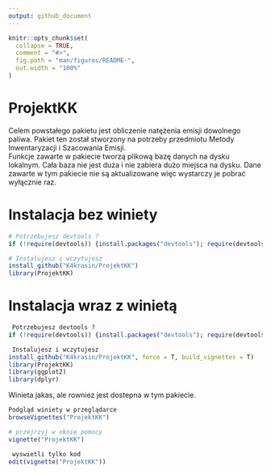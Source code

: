 ```yaml
---
output: github_document
---
```


<!-- README.md is generated from README.Rmd. Please edit that file -->

```r
knitr::opts_chunk$set(
  collapse = TRUE,
  comment = "#>",
  fig.path = "man/figures/README-",
  out.width = "100%"
)
```

# ProjektKK

Celem powstałego pakietu jest obliczenie natężenia emisji dowolnego paliwa. Pakiet ten został stworzony na potrzeby przedmiotu Metody Inwentaryzacji i Szacowania Emisji.  
Funkcje zawarte w pakiecie tworzą plikową bazę danych na dysku lokalnym. Cała baza nie jest duża i nie zabiera dużo miejsca na dysku. Dane zawarte w tym pakiecie nie są aktualizowane
więc wystarczy je pobrać wyłącznie raz.


# Instalacja bez winiety

```r
# Potrzebujesz devtools ?
if (!require(devtools)) {install.packages("devtools"); require(devtools)}

# Instalujesz i wczytujesz
install_github("K4krasin/ProjektKK")
library(ProjektKK)
```



# Instalacja wraz z winietą 

```r
 Potrzebujesz devtools ?
if (!require(devtools)) {install.packages("devtools"); require(devtools)}

 Instalujesz i wczytujesz
install_github("K4krasin/ProjektKK", force = T, build_vignettes = T)
library(ProjektKK)
library(ggplot2)
library(dplyr)
```
Winieta jakas, ale rowniez jest dostepna w tym pakiecie.

```r
Podgląd winiety w przeglądarce
browseVignettes("ProjektKK")

# przejrzyj w oknie pomocy
vignette("ProjektKK")

 wyswietli tylko kod
edit(vignette("ProjektKK"))
```
